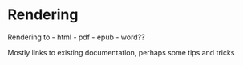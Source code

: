 # Rendering

Rendering to 
- html
- pdf
- epub
- word??

Mostly links to existing documentation, perhaps some tips and tricks
